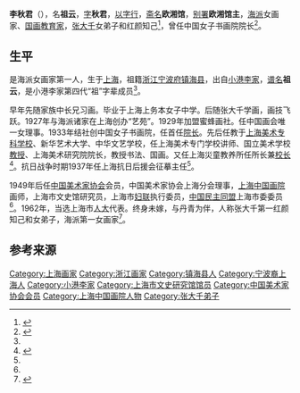 '''李秋君'''（{{bd|1899年||1971年||catIdx=L李}}），名'''祖云'''，[[表字|字]]'''秋君'''，[[以字行|以字行]]，[[斋名|斋名]]'''欧湘馆'''，[[别署|别署]]'''欧湘馆主'''，[[海派|海派]]女画家、[[国画|国画]][[教育家|教育家]]，[[张大千|张大千]]女弟子和红颜知己<ref >{{cite web |url=http://art.people.com.cn/n/2015/0226/c206244-26598518.html |title=张大千三跪红颜：李秋君作品欣赏 |publisher=艺术收藏 |author=人民网 |access-date=2016-06-17 |archive-date=2015-07-10 |archive-url=https://web.archive.org/web/20150710164227/http://art.people.com.cn/n/2015/0226/c206244-26598518.html |dead-url=no }}</ref>，曾任中国女子书画院院长<ref name="li qiujun xiaogang">{{cite web|url=http://xgls.vicp.net/xgls/%C0%EE%C7%EF%BE%FD.htm|title=李秋君|publisher=小港李氏|accessdate=2016-06-17|archive-date=2008-04-27|archive-url=https://web.archive.org/web/20080427155801/http://xgls.vicp.net/xgls/%C0%EE%C7%EF%BE%FD.htm|dead-url=yes}}</ref>。

==生平==
是海派女画家第一人，生于[[上海|上海]]，祖籍[[浙江|浙江]][[宁波府|宁波府]][[镇海县|镇海县]]，出自[[小港李家|小港李家]]，[[谱名|谱名]]'''祖云'''，是小港李家第四代“祖”字辈成员<ref name="li qiujun xiaogang"/>。

早年先随家族中长兄习画。毕业于上海上务本女子中学。后随张大千学画，画技飞跃。1927年与海派诸家在上海创办“艺苑”。1929年加盟蜜蜂画社。任中国画会唯一女理事。1933年结社创中国女子书画院，任首任[[院长|院长]]。先后任教于[[上海美术专科学校|上海美术专科学校]]、新华艺术大学、中华文艺学校，任上海美术专门学校讲师、国立美术学校[[教授|教授]]、上海美术研究院院长，教授书法、国画。又任上海災童教养所任所长兼[[校长|校长]]<ref name="li qiujun collector">{{cite web|url=http://www.sc001.com.cn/sealdet.aspx?name=%C0%EE%C7%EF%BE%FD|title=李秋君|publisher=中华收藏网|accessdate=2016-06-17|archive-date=2015-05-10|archive-url=https://web.archive.org/web/20150510110954/http://sc001.com.cn/sealdet.aspx?name=%c0%ee%c7%ef%be%fd|dead-url=yes}}</ref>。抗日战争时期1937年任上海抗日后援会征摹主任<ref name="li qiujun collector"/>。

1949年后任[[中国美术家协会|中国美术家协会]]会员，中国美术家协会上海分会理事，[[上海中国画院|上海中国画院]]画师，上海市文史馆研究员，上海市[[妇联|妇联]]执行委员，[[中国民主同盟|中国民主同盟]]上海市委委员<ref name="li qiujun xiaogang"/>。1962年，当选上海市[[人大|人大]]代表。终身未嫁，与丹青为伴，人称张大千第一红颜知己和女弟子，海派第一女画家<ref >{{cite web |url=https://www.douban.com/note/355047885/ |title=张大千第一知己—— 李秋君 |publisher=豆瓣 |date=2014-06-02 |access-date=2016-06-17 |archive-date=2019-08-16 |archive-url=https://web.archive.org/web/20190816164716/https://www.douban.com/note/355047885/ |dead-url=no }}</ref>。

==参考来源==
{{reflist|2}}

{{DEFAULTSORT:L}}
[[Category:上海画家|Category:上海画家]]
[[Category:浙江画家|Category:浙江画家]]
[[Category:镇海县人|Category:镇海县人]]
[[Category:宁波裔上海人|Category:宁波裔上海人]]
[[Category:小港李家|Category:小港李家]]
[[Category:上海市文史研究馆馆员|Category:上海市文史研究馆馆员]]
[[Category:中国美术家协会会员|Category:中国美术家协会会员]]
[[Category:上海中国画院人物|Category:上海中国画院人物]]
[[Category:张大千弟子|Category:张大千弟子]]